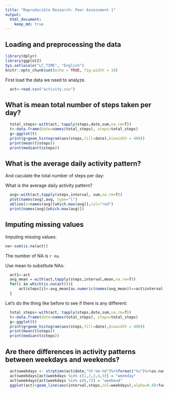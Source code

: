 ---
title: "Reproducible Research: Peer Assessment 1"
output: 
  html_document:
    keep_md: true
---


## Loading and preprocessing the data
```{r setup, include=FALSE}
library(dplyr)
library(ggplot2)
Sys.setlocale("LC_TIME", "English")
knitr::opts_chunk$set(echo = TRUE, fig.width = 10)
```

First load the data we need to analyze.  

```{r load}
  
  act<-read.csv("activity.csv")
```


## What is mean total number of steps taken per day?


```{r plot}
  total_steps<-with(act, tapply(steps,date,sum,na.rm=T))
  t<-data.frame(date=names(total_steps), steps=total_steps)
  g<-ggplot(t)
  print(g+geom_histogram(aes(steps,fill=date),binwidth = 400))
  print(mean(t$steps))
  print(median(t$steps))
```


## What is the average daily activity pattern?
And caculate the total number of steps per day:  

What is the average daily activity pattern?  

```{r plot2 }
  avg<-with(act,tapply(steps,interval, sum,na.rm=T))
  plot(names(avg),avg, type="l")
  abline(v=names(avg)[which.max(avg)],col="red")
  print(names(avg)[which.max(avg)])
```


## Imputing missing values

Imputing missing values:

```{r}
na<-sum(is.na(act))
```
The number of NA is `r na`.

Use mean to substitute NAs:  
```{r}
  act1<-act
  avg_mean = with(act,tapply(steps,interval,mean,na.rm=T))
  for(i in which(is.na(act))){
      act$steps[i]<-avg_mean[as.numeric(names(avg_mean))==act$interval[i]]
  }
```

Let's do the thing like before to see if there is any different:  
```{r}
  total_steps<-with(act, tapply(steps,date,sum,na.rm=T))
  t<-data.frame(date=names(total_steps), steps=total_steps)
  g<-ggplot(t)
  print(g+geom_histogram(aes(steps,fill=date),binwidth = 400))
  print(mean(t$steps))
  print(median(t$steps))
```


## Are there differences in activity patterns between weekdays and weekends?
```{r}
 
  act$weekdays <- strptime(act$date,"%Y-%m-%d")%>%format("%u")%>%as.numeric
  act$weekdays[act$weekdays %in% c(1,2,3,4,5)] = "weekday"
  act$weekdays[act$weekdays %in% c(6,7)] = "weekend"
  ggplot(act)+geom_line(aes(interval,steps,col=weekdays),alpha=0.8)+facet_grid(.~weekdays)
```






